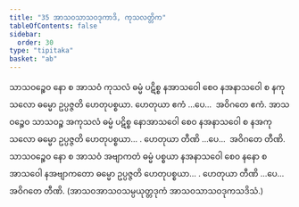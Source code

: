 ```yaml
---
title: "35 အာသဝသာသဝဒုကာဒိ, ကုသလတ္တိက"
tableOfContents: false
sidebar:
  order: 30
type: "tipitaka"
basket: "ab"
---
```



<DynamicBreadcrumb />

<Division number="44">

<Paragraph number="128">
သာသဝဉ္စေဝ နော စ အာသဝံ ကုသလံ ဓမ္မံ ပဋိစ္စ နအာသဝေါ စေဝ နအနာသဝေါ စ နကုသလော ဓမ္မော ဥပ္ပဇ္ဇတိ ဟေတုပစ္စယာ. ဟေတုယာ ဧကံ …ပေ…  အဝိဂတေ ဧကံ.
</Paragraph>

<Paragraph number="129">
အာသဝဉ္စေဝ သာသဝဉ္စ အကုသလံ ဓမ္မံ ပဋိစ္စ နောအာသဝေါ စေဝ နအနာသဝေါ စ နအကုသလော ဓမ္မော ဥပ္ပဇ္ဇတိ ဟေတုပစ္စယာ… . ဟေတုယာ တီဏိ …ပေ…  အဝိဂတေ တီဏိ.
</Paragraph>

<Paragraph number="130">
သာသဝဉ္စေဝ နော စ အာသဝံ အဗျာကတံ ဓမ္မံ ပစ္စယာ နအနာသဝေါ စေဝ နနော စ အာသဝေါ နအဗျာကတော ဓမ္မော ဥပ္ပဇ္ဇတိ ဟေတုပစ္စယာ… . ဟေတုယာ တီဏိ …ပေ…  အဝိဂတေ တီဏိ.
</Paragraph>

<Paragraph number="131">
(အာသဝအာသဝသမ္ပယုတ္တဒုကံ အာသဝသာသဝဒုကသဒိသံ.)
</Paragraph>
</Division>